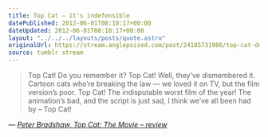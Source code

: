 ```yaml
---
title: Top Cat – it's indefensible
datePublished: 2012-06-01T08:10:17+00:00
dateUpdated: 2012-06-01T08:10:17+00:00
layout: "../../../layouts/posts/quote.astro"
originalUrl: https://stream.anglepoised.com/post/24185731986/top-cat-do-you-remember-it-top-cat-well
source: tumblr stream
---
```


> Top Cat! Do you remember it? Top Cat! Well, they&rsquo;ve dismembered it. Cartoon cats who&rsquo;re breaking the law — we loved it on TV, but the film version&rsquo;s poor. Top Cat! The indisputable worst film of the year! The animation&rsquo;s bad, and the script is just sad, I think we&rsquo;ve all been had by – Top Cat!

— <cite>[Peter Bradshaw, _Top Cat: The Movie – review_](https://www.theguardian.com/film/2012/may/31/top-cat-the-movie-review)</cite>
